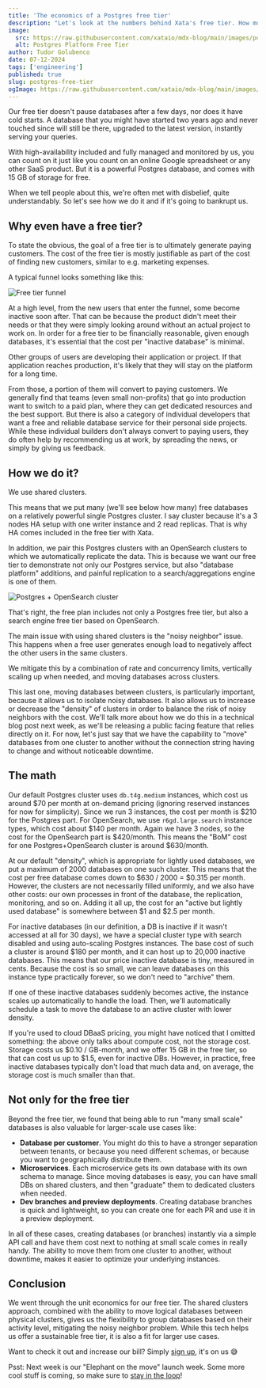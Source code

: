 ```yaml
---
title: 'The economics of a Postgres free tier'
description: "Let's look at the numbers behind Xata's free tier. How much does a database cost us and why are we offering them for free."
image:
  src: https://raw.githubusercontent.com/xataio/mdx-blog/main/images/postgres-direct-access.jpg
  alt: Postgres Platform Free Tier
author: Tudor Golubenco
date: 07-12-2024
tags: ['engineering']
published: true
slug: postgres-free-tier
ogImage: https://raw.githubusercontent.com/xataio/mdx-blog/main/images/postgres-direct-access.jpg
---
```


Our free tier doesn't pause databases after a few days, nor does it have cold starts. A database that you might have started two years ago and never touched since will still be there, upgraded to the latest version, instantly serving your queries.

With high-availability included and fully managed and monitored by us, you can count on it just like you count on an online Google spreadsheet or any other SaaS product. But it is a powerful Postgres database, and comes with 15 GB of storage for free.

When we tell people about this, we're often met with disbelief, quite understandably. So let's see how we do it and if it's going to bankrupt us.

## Why even have a free tier?

To state the obvious, the goal of a free tier is to ultimately generate paying customers. The cost of the free tier is mostly justifiable as part of the cost of finding new customers, similar to e.g. marketing expenses.

A typical funnel looks something like this:

![Free tier funnel](images/freetier-funnel.png)

At a high level, from the new users that enter the funnel, some become inactive soon after. That can be because the product didn't meet their needs or that they were simply looking around without an actual project to work on. In order for a free tier to be financially reasonable, given enough databases, it's essential that the cost per "inactive database" is minimal.

Other groups of users are developing their application or project. If that application reaches production, it's likely that they will stay on the platform for a long time.

From those, a portion of them will convert to paying customers. We generally find that teams (even small non-profits) that go into production want to switch to a paid plan, where they can get dedicated resources and the best support. But there is also a category of individual developers that want a free and reliable database service for their personal side projects. While these individual builders don't always convert to paying users, they do often help by recommending us at work, by spreading the news, or simply by giving us feedback.

## How we do it?

We use shared clusters.

This means that we put many (we'll see below how many) free databases on a relatively powerful single Postgres cluster. I say cluster because it's a 3 nodes HA setup with one writer instance and 2 read replicas. That is why HA comes included in the free tier with Xata.

In addition, we pair this Postgres clusters with an OpenSearch clusters to which we automatically replicate the data. This is because we want our free tier to demonstrate not only our Postgres service, but also "database platform" additions, and painful replication to a search/aggregations engine is one of them.

![Postgres + OpenSearch cluster](images/freetier-cell.png)

That's right, the free plan includes not only a Postgres free tier, but also a search engine free tier based on OpenSearch.

The main issue with using shared clusters is the "noisy neighbor" issue. This happens when a free user generates enough load to negatively affect the other users in the same clusters.

We mitigate this by a combination of rate and concurrency limits, vertically scaling up when needed, and moving databases across clusters.

This last one, moving databases between clusters, is particularly important, because it allows us to isolate noisy databases. It also allows us to increase or decrease the "density" of clusters in order to balance the risk of noisy neighbors with the cost. We'll talk more about how we do this in a technical blog post next week, as we'll be releasing a public facing feature that relies directly on it. For now, let's just say that we have the capability to "move" databases from one cluster to another without the connection string having to change and without noticeable downtime.

## The math

Our default Postgres cluster uses `db.t4g.medium` instances, which cost us around $70 per month at on-demand pricing (ignoring reserved instances for now for simplicity). Since we run 3 instances, the cost per month is $210 for the Postgres part. For OpenSearch, we use `r6gd.large.search` instance types, which cost about $140 per month. Again we have 3 nodes, so the cost for the OpenSearch part is $420/month. This means the "BoM" cost for one Postgres+OpenSearch cluster is around $630/month.

At our default "density", which is appropriate for lightly used databases, we put a maximum of 2000 databases on one such cluster. This means that the cost per free database comes down to $630 / 2000 = $0.315 per month. However, the clusters are not necessarily filled uniformly, and we also have other costs: our own processes in front of the database, the replication, monitoring, and so on. Adding it all up, the cost for an "active but lightly used database" is somewhere between $1 and $2.5 per month.

For inactive databases (in our definition, a DB is inactive if it wasn't accessed at all for 30 days), we have a special cluster type with search disabled and using auto-scaling Postgres instances. The base cost of such a cluster is around $180 per month, and it can host up to 20,000 inactive databases. This means that our price inactive database is tiny, measured in cents. Because the cost is so small, we can leave databases on this instance type practically forever, so we don't need to "archive" them.

If one of these inactive databases suddenly becomes active, the instance scales up automatically to handle the load. Then, we'll automatically schedule a task to move the database to an active cluster with lower density.

If you're used to cloud DBaaS pricing, you might have noticed that I omitted something: the above only talks about compute cost, not the storage cost. Storage costs us $0.10 / GB-month, and we offer 15 GB in the free tier, so that can cost us up to $1.5, even for inactive DBs. However, in practice, free inactive databases typically don't load that much data and, on average, the storage cost is much smaller than that.

## Not only for the free tier

Beyond the free tier, we found that being able to run "many small scale" databases is also valuable for larger-scale use cases like:

- **Database per customer**. You might do this to have a stronger separation between tenants, or because you need different schemas, or because you want to geographically distribute them.
- **Microservices**. Each microservice gets its own database with its own schema to manage. Since moving databases is easy, you can have small DBs on shared clusters, and then "graduate" them to dedicated clusters when needed.
- **Dev branches and preview deployments**. Creating database branches is quick and lightweight, so you can create one for each PR and use it in a preview deployment.

In all of these cases, creating databases (or branches) instantly via a simple API call and have them cost next to nothing at small scale comes in really handy. The ability to move them from one cluster to another, without downtime, makes it easier to optimize your underlying instances.

## Conclusion

We went through the unit economics for our free tier. The shared clusters approach, combined with the ability to move logical databases between physical clusters, gives us the flexibility to group databases based on their activity level, mitigating the noisy neighbor problem. While this tech helps us offer a sustainable free tier, it is also a fit for larger use cases.

Want to check it out and increase our bill? Simply [sign up](https://app.xata.io/), it's on us 😅

Psst: Next week is our "Elephant on the move" launch week. Some more cool stuff is coming, so make sure to [stay in the loop](https://x.com/xata)!
